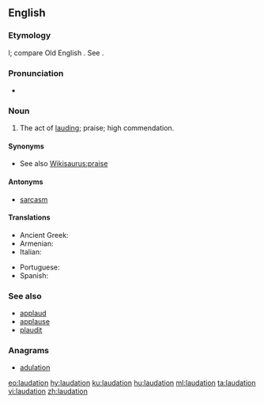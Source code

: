 ==English==

===Etymology===
{{etyl|la|en}} {{term|laudatio|lang=la}}l; compare Old English {{term|taudation|lang=ang}}. See {{term|laud}}.

===Pronunciation===
* {{IPA|/lɔːˈdeɪ.ʃən/|lang=en}}

===Noun===
{{en-noun}}

# The act of [[laud]]ing; praise; high commendation.

====Synonyms====
* See also [[Wikisaurus:praise]]

====Antonyms====
* [[sarcasm]]

====Translations====
{{trans-top|act of lauding}}
* Ancient Greek: {{t|grc|δοξολογία|f|sc=polytonic}}
* Armenian: {{t|hy|գովեստ|tr=govest}}
* Italian: {{t+|it|lode|f}}
{{trans-mid}}
* Portuguese: {{t+|pt|loa|f}}
* Spanish: {{t+|es|loa|f}}
{{trans-bottom}}

===See also===
<!--are these related terms?-->
* [[applaud]]
* [[applause]]
* [[plaudit]]

===Anagrams===
* [[adulation#English|adulation]]

[[eo:laudation]]
[[hy:laudation]]
[[ku:laudation]]
[[hu:laudation]]
[[ml:laudation]]
[[ta:laudation]]
[[vi:laudation]]
[[zh:laudation]]